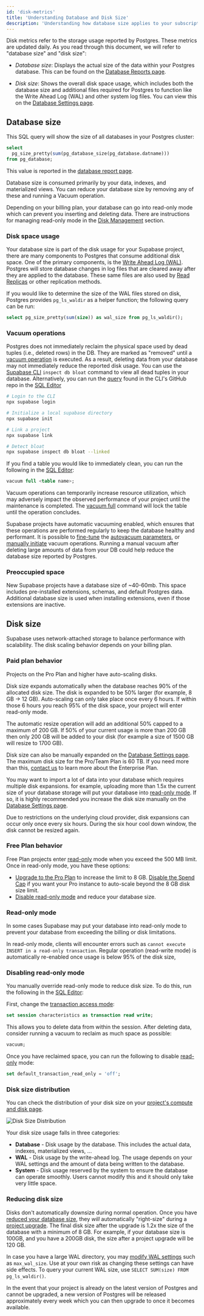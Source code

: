 ```yaml
---
id: 'disk-metrics'
title: 'Understanding Database and Disk Size'
description: 'Understanding how database size applies to your subscription.'
---
```


Disk metrics refer to the storage usage reported by Postgres. These metrics are updated daily. As you read through this document, we will refer to "database size" and "disk size":

- _Database size_: Displays the actual size of the data within your Postgres database. This can be found on the [Database Reports page](/dashboard/project/_/reports/database).

- _Disk size_: Shows the overall disk space usage, which includes both the database size and additional files required for Postgres to function like the Write Ahead Log (WAL) and other system log files. You can view this on the [Database Settings page](/dashboard/project/_/database/settings).

## Database size

This SQL query will show the size of all databases in your Postgres cluster:

```sql
select
  pg_size_pretty(sum(pg_database_size(pg_database.datname)))
from pg_database;
```

This value is reported in the [database report page](/dashboard/project/_/reports/database).

Database size is consumed primarily by your data, indexes, and materialized views. You can reduce your database size by removing any of these and running a Vacuum operation.

<Admonition type="note">

Depending on your billing plan, your database can go into read-only mode which can prevent you inserting and deleting data. There are instructions for managing read-only mode in the [Disk Management](#disk-management) section.

</Admonition>

### Disk space usage

Your database size is part of the disk usage for your Supabase project, there are many components to Postgres that consume additional disk space. One of the primary components, is the [Write Ahead Log (WAL)](https://www.postgresql.org/docs/current/wal-intro.html). Postgres will store database changes in log files that are cleared away after they are applied to the database. These same files are also used by [Read Replicas](/docs/guides/platform/read-replicas) or other replication methods.

If you would like to determine the size of the WAL files stored on disk, Postgres provides `pg_ls_waldir` as a helper function; the following query can be run:

```sql
select pg_size_pretty(sum(size)) as wal_size from pg_ls_waldir();
```

### Vacuum operations

Postgres does not immediately reclaim the physical space used by dead tuples (i.e., deleted rows) in the DB. They are marked as "removed" until a [vacuum operation](https://www.postgresql.org/docs/current/routine-vacuuming.html) is executed. As a result, deleting data from your database may not immediately reduce the reported disk usage. You can use the [Supabase CLI](/docs/guides/cli/getting-started) `inspect db bloat` command to view all dead tuples in your database. Alternatively, you can run the [query](https://github.com/supabase/cli/blob/c9cce58025fded16b4c332747f819a44f45c3b83/internal/inspect/bloat/bloat.go#L17) found in the CLI's GitHub repo in the [SQL Editor](/dashboard/project/_/sql/)

```bash
# Login to the CLI
npx supabase login

# Initialize a local supabase directory
npx supabase init

# Link a project
npx supabase link

# Detect bloat
npx supabase inspect db bloat --linked
```

If you find a table you would like to immediately clean, you can run the following in the [SQL Editor](/dashboard/project/_/sql/new):

```sql
vacuum full <table name>;
```

<Admonition type="note">

Vacuum operations can temporarily increase resource utilization, which may adversely impact the observed performance of your project until the maintenance is completed. The [vacuum full](https://www.postgresql.org/docs/current/sql-vacuum.html) command will lock the table until the operation concludes.

</Admonition>

Supabase projects have automatic vacuuming enabled, which ensures that these operations are performed regularly to keep the database healthy and performant.
It is possible to [fine-tune](https://www.percona.com/blog/2018/08/10/tuning-autovacuum-in-postgresql-and-autovacuum-internals/) the [autovacuum parameters](https://www.enterprisedb.com/blog/postgresql-vacuum-and-analyze-best-practice-tips), or [manually initiate](https://www.postgresql.org/docs/current/sql-vacuum.html) vacuum operations.
Running a manual vacuum after deleting large amounts of data from your DB could help reduce the database size reported by Postgres.

### Preoccupied space

New Supabase projects have a database size of ~40-60mb. This space includes pre-installed extensions, schemas, and default Postgres data. Additional database size is used when installing extensions, even if those extensions are inactive.

## Disk size

Supabase uses network-attached storage to balance performance with scalability. The disk scaling behavior depends on your billing plan.

### Paid plan behavior

Projects on the Pro Plan and higher have auto-scaling disks.

Disk size expands automatically when the database reaches 90% of the allocated disk size. The disk is expanded to be 50% larger (for example, 8 GB -> 12 GB). Auto-scaling can only take place once every 6 hours. If within those 6 hours you reach 95% of the disk space, your project will enter read-only mode.

<Admonition type="note">

The automatic resize operation will add an additional 50% capped to a maximum of 200 GB. If 50% of your current usage is more than 200 GB then only 200 GB will be added to your disk (for example a size of 1500 GB will resize to 1700 GB).

</Admonition>

Disk size can also be manually expanded on the [Database Settings page](/dashboard/project/_/database/settings). The maximum disk size for the Pro/Team Plan is 60 TB. If you need more than this, [contact us](https://forms.supabase.com/enterprise) to learn more about the Enterprise Plan.

<Admonition type="note">

You may want to import a lot of data into your database which requires multiple disk expansions. for example, uploading more than 1.5x the current size of your database storage will put your database into [read-only mode](#read-only-mode). If so, it is highly recommended you increase the disk size manually on the [Database Settings page](/dashboard/project/_/database/settings).

Due to restrictions on the underlying cloud provider, disk expansions can occur only once every six hours. During the six hour cool down window, the disk cannot be resized again.

</Admonition>

### Free Plan behavior

Free Plan projects enter [read-only](#read-only-mode) mode when you exceed the 500 MB limit. Once in read-only mode, you have these options:

- [Upgrade to the Pro Plan](/dashboard/org/_/billing) to increase the limit to 8 GB. [Disable the Spend Cap](https://app.supabase.com/org/_/billing?panel=costControl) if you want your Pro instance to auto-scale beyond the 8 GB disk size limit.
- [Disable read-only mode](#disabling-read-only-mode) and reduce your database size.

### Read-only mode

In some cases Supabase may put your database into read-only mode to prevent your database from exceeding the billing or disk limitations.

In read-only mode, clients will encounter errors such as `cannot execute INSERT in a read-only transaction`. Regular operation (read-write mode) is automatically re-enabled once usage is below 95% of the disk size,

### Disabling read-only mode

You manually override read-only mode to reduce disk size. To do this, run the following in the [SQL Editor](/dashboard/project/_/sql):

First, change the [transaction access mode](https://www.postgresql.org/docs/current/sql-set-transaction.html):

```sql
set session characteristics as transaction read write;
```

This allows you to delete data from within the session. After deleting data, consider running a vacuum to reclaim as much space as possible:

```sql
vacuum;
```

Once you have reclaimed space, you can run the following to disable [read-only](https://www.postgresql.org/docs/current/runtime-config-client.html#GUC-DEFAULT-TRANSACTION-READ-ONLY) mode:

```sql
set default_transaction_read_only = 'off';
```

### Disk size distribution

You can check the distribution of your disk size on your [project's compute and disk page](/dashboard/_/settings/compute-and-disk).

![Disk Size Distribution](/docs/img/guides/platform/database-size/disk-size-distribution.png)

Your disk size usage falls in three categories:

- **Database** - Disk usage by the database. This includes the actual data, indexes, materialized views, ...
- **WAL** - Disk usage by the write-ahead log. The usage depends on your WAL settings and the amount of data being written to the database.
- **System** - Disk usage reserved by the system to ensure the database can operate smoothly. Users cannot modify this and it should only take very little space.

### Reducing disk size

Disks don't automatically downsize during normal operation. Once you have [reduced your database size](/docs/guides/platform/database-size#database-size), they _will_ automatically "right-size" during a [project upgrade](/docs/guides/platform/upgrading). The final disk size after the upgrade is 1.2x the size of the database with a minimum of 8 GB. For example, if your database size is 100GB, and you have a 200GB disk, the size after a project upgrade will be 120 GB.

In case you have a large WAL directory, you may [modify WAL settings](/docs/guides/database/custom-postgres-config) such as `max_wal_size`. Use at your own risk as changing these settings can have side effects. To query your current WAL size, use `SELECT SUM(size) FROM pg_ls_waldir()`.

In the event that your project is already on the latest version of Postgres and cannot be upgraded, a new version of Postgres will be released approximately every week which you can then upgrade to once it becomes available.
